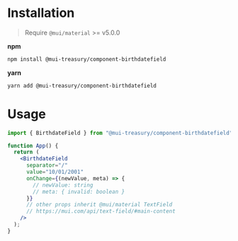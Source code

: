 
<Meta title="Component/BirthdateField/README" />

# Installation

> Require `@mui/material` >= v5.0.0

**npm**

```bash
npm install @mui-treasury/component-birthdatefield
```

**yarn**

```bash
yarn add @mui-treasury/component-birthdatefield
```

# Usage

```jsx
import { BirthdateField } from "@mui-treasury/component-birthdatefield";

function App() {
  return (
    <BirthdateField
      separator="/"
      value="10/01/2001"
      onChange={(newValue, meta) => {
        // newValue: string
        // meta: { invalid: boolean }
      }}
      // other props inherit @mui/material TextField
      // https://mui.com/api/text-field/#main-content
    />
  );
}
```
